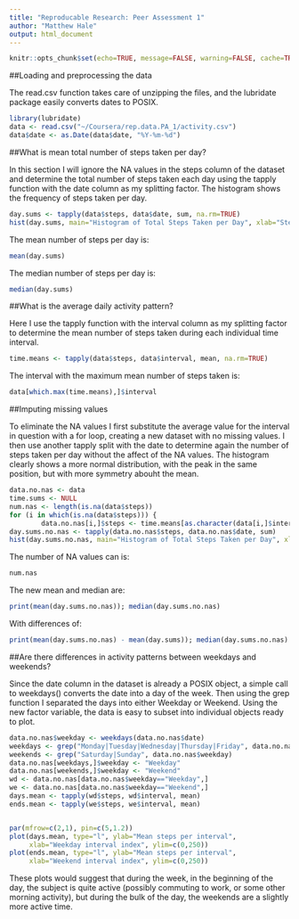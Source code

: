 ```yaml
---
title: "Reproducable Research: Peer Assessment 1"
author: "Matthew Hale"
output: html_document
---
```


```r
knitr::opts_chunk$set(echo=TRUE, message=FALSE, warning=FALSE, cache=TRUE)
```

##Loading and preprocessing the data

The read.csv function takes care of unzipping the files, and the lubridate package easily converts dates to POSIX.

```r
library(lubridate)
data <- read.csv("~/Coursera/rep.data.PA_1/activity.csv")
data$date <- as.Date(data$date, "%Y-%m-%d")
```

##What is mean total number of steps taken per day?

In this section I will ignore the NA values in the steps column of the dataset and determine the total number of steps taken each day using the tapply function with the date column as my splitting factor. The histogram shows the frequency of steps taken per day.

```r
day.sums <- tapply(data$steps, data$date, sum, na.rm=TRUE)
hist(day.sums, main="Histogram of Total Steps Taken per Day", xlab="Steps", ylab="Frequency")
```  

The mean number of steps per day is:
```r
mean(day.sums)
```
The median number of steps per day is: 
```r
median(day.sums)
```

##What is the average daily activity pattern?

Here I use the tapply function with the interval column as my splitting factor to determine the mean number of steps taken during each individual time interval. 

```r
time.means <- tapply(data$steps, data$interval, mean, na.rm=TRUE)
```
The interval with the maximum mean number of steps taken is:
```r
data[which.max(time.means),]$interval
```  

##Imputing missing values

To eliminate the NA values I first substitute the average value for the interval in question with a for loop, creating a new dataset with no missing values. I then use another tapply split with the date to determine again the number of steps taken per day without the affect of the NA values. The histogram clearly shows a more normal distribution, with the peak in the same position, but with more symmetry abouht the mean. 

```r
data.no.nas <- data
time.sums <- NULL
num.nas <- length(is.na(data$steps))
for (i in which(is.na(data$steps))) {
        data.no.nas[i,]$steps <- time.means[as.character(data[i,]$interval)]}
day.sums.no.nas <- tapply(data.no.nas$steps, data.no.nas$date, sum)
hist(day.sums.no.nas, main="Histogram of Total Steps Taken per Day", xlab="Total Steps per Day", ylab="Frequency")
```  

The number of NA values can is:
```r
num.nas
```
The new mean and median are:
```r
print(mean(day.sums.no.nas)); median(day.sums.no.nas)
```
With differences of: 
```r
print(mean(day.sums.no.nas) - mean(day.sums)); median(day.sums.no.nas) - median(day.sums)
```

##Are there differences in activity patterns between weekdays and weekends?

Since the date column in the dataset is already a POSIX object, a simple call to weekdays() converts the date into a day of the week. Then using the grep function I separated the days into either Weekday or Weekend. Using the new factor variable, the data is easy to subset into individual objects ready to plot. 

```r
data.no.nas$weekday <- weekdays(data.no.nas$date)
weekdays <- grep("Monday|Tuesday|Wednesday|Thursday|Friday", data.no.nas$weekday)
weekends <- grep("Saturday|Sunday", data.no.nas$weekday)
data.no.nas[weekdays,]$weekday <- "Weekday"
data.no.nas[weekends,]$weekday <- "Weekend"
wd <- data.no.nas[data.no.nas$weekday=="Weekday",]
we <- data.no.nas[data.no.nas$weekday=="Weekend",]
days.mean <- tapply(wd$steps, wd$interval, mean)
ends.mean <- tapply(we$steps, we$interval, mean)


par(mfrow=c(2,1), pin=c(5,1.2))
plot(days.mean, type="l", ylab="Mean steps per interval", 
     xlab="Weekday interval index", ylim=c(0,250))
plot(ends.mean, type="l", ylab="Mean steps per interval", 
     xlab="Weekend interval index", ylim=c(0,250))
```  

These plots would suggest that during the week, in the beginning of the day, the subject is quite active (possibly commuting to work, or some other morning activity), but during the bulk of the day, the weekends are a slightly more active time.